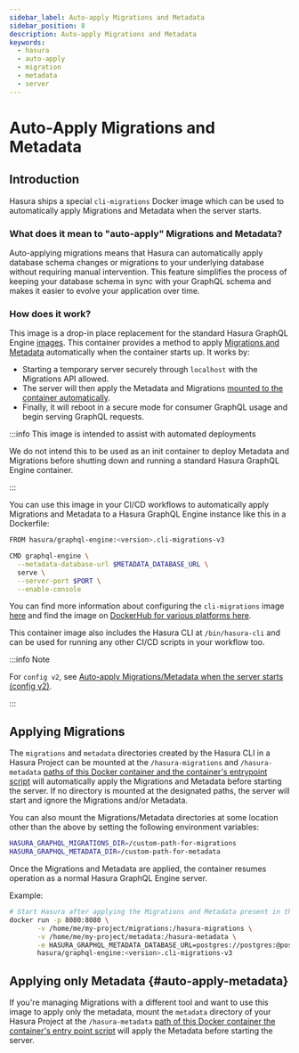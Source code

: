 ```yaml
---
sidebar_label: Auto-apply Migrations and Metadata
sidebar_position: 8
description: Auto-apply Migrations and Metadata
keywords:
  - hasura
  - auto-apply
  - migration
  - metadata
  - server
---
```


# Auto-Apply Migrations and Metadata

## Introduction

Hasura ships a special `cli-migrations` Docker image which can be used to automatically apply Migrations and Metadata
when the server starts.

### What does it mean to "auto-apply" Migrations and Metadata?

Auto-applying migrations means that Hasura can automatically apply database schema changes or migrations to your
underlying database without requiring manual intervention. This feature simplifies the process of keeping your database
schema in sync with your GraphQL schema and makes it easier to evolve your application over time.

### How does it work?

This image is a drop-in place replacement for the standard Hasura GraphQL Engine
[images](https://hub.docker.com/r/hasura/graphql-engine). This container provides a method to apply
[Migrations and Metadata](/migrations-metadata-seeds/overview.mdx) automatically when the container starts up. It works
by:

- Starting a temporary server securely through `localhost` with the Migrations API allowed.
- The server will then apply the Metadata and Migrations
  [mounted to the container automatically](https://github.com/hasura/graphql-engine/tree/master/packaging/cli-migrations/v3#configuration).
- Finally, it will reboot in a secure mode for consumer GraphQL usage and begin serving GraphQL requests.

:::info This image is intended to assist with automated deployments

We do not intend this to be used as an init container to deploy Metadata and Migrations before shutting down and running
a standard Hasura GraphQL Engine container.

:::

You can use this image in your CI/CD workflows to automatically apply Migrations and Metadata to a Hasura GraphQL Engine
instance like this in a Dockerfile:

```bash
FROM hasura/graphql-engine:<version>.cli-migrations-v3

CMD graphql-engine \
  --metadata-database-url $METADATA_DATABASE_URL \
  serve \
  --server-port $PORT \
  --enable-console
```

You can find more information about configuring the `cli-migrations` image
[here](https://github.com/hasura/graphql-engine/blob/master/packaging/cli-migrations/v3/README.md#metadata-directory-optional)
and find the image on
[DockerHub for various platforms here](https://hub.docker.com/r/hasura/graphql-engine/tags?page=1&name=cli-migrations-v3).

This container image also includes the Hasura CLI at `/bin/hasura-cli` and can be used for running any other CI/CD
scripts in your workflow too.

:::info Note

For `config v2`, see
[Auto-apply Migrations/Metadata when the server starts (config v2)](/migrations-metadata-seeds/legacy-configs/config-v2/advanced/auto-apply-migrations.mdx).

:::

## Applying Migrations

The `migrations` and `metadata` directories created by the Hasura CLI in a Hasura Project can be mounted at the
`/hasura-migrations` and `/hasura-metadata`
[paths of this Docker container and the container's entrypoint script](https://github.com/hasura/graphql-engine/blob/master/packaging/cli-migrations/v3/docker-entrypoint.sh#L12C1-L13)
will automatically apply the Migrations and Metadata before starting the server. If no directory is mounted at the
designated paths, the server will start and ignore the Migrations and/or Metadata.

You can also mount the Migrations/Metadata directories at some location other than the above by setting the following
environment variables:

```bash
HASURA_GRAPHQL_MIGRATIONS_DIR=/custom-path-for-migrations
HASURA_GRAPHQL_METADATA_DIR=/custom-path-for-metadata
```

Once the Migrations and Metadata are applied, the container resumes operation as a normal Hasura GraphQL Engine server.

Example:

```bash
# Start Hasura after applying the Migrations and Metadata present in the Hasura Project
docker run -p 8080:8080 \
       -v /home/me/my-project/migrations:/hasura-migrations \
       -v /home/me/my-project/metadata:/hasura-metadata \
       -e HASURA_GRAPHQL_METADATA_DATABASE_URL=postgres://postgres:@postgres:5432/postgres \
       hasura/graphql-engine:<version>.cli-migrations-v3
```

## Applying only Metadata {#auto-apply-metadata}

If you're managing Migrations with a different tool and want to use this image to apply only the metadata, mount the
`metadata` directory of your Hasura Project at the `/hasura-metadata`
[path of this Docker container the container's entry point script](https://github.com/hasura/graphql-engine/blob/master/packaging/cli-migrations/v3/docker-entrypoint.sh#L13)
will apply the Metadata before starting the server.
